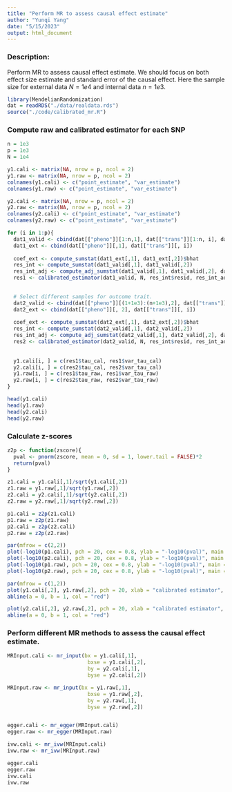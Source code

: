 ```yaml
---
title: "Perform MR to assess causal effect estimate"
author: "Yunqi Yang"
date: "5/15/2023"
output: html_document
---
```


### Description: 

Perform MR to assess causal effect estimate. We should focus on both effect size estimate and standard error of the causal effect. Here the sample size for external data $N=1e4$ and internal data $n=1e3$. 

```r
library(MendelianRandomization)
dat = readRDS("./data/realdata.rds")
source("./code/calibrated_mr.R")
```

### Compute raw and calibrated estimator for each SNP
```r
n = 1e3
p = 1e3
N = 1e4

y1.cali <- matrix(NA, nrow = p, ncol = 2)
y1.raw <- matrix(NA, nrow = p, ncol = 2)
colnames(y1.cali) <- c("point_estimate", "var_estimate")
colnames(y1.raw) <- c("point_estimate", "var_estimate")

y2.cali <- matrix(NA, nrow = p, ncol = 2)
y2.raw <- matrix(NA, nrow = p, ncol = 2)
colnames(y2.cali) <- c("point_estimate", "var_estimate")
colnames(y2.raw) <- c("point_estimate", "var_estimate")
```


```r
for (i in 1:p){
  dat1_valid <- cbind(dat[["pheno"]][1:n,1], dat[["trans"]][1:n, i], dat[["nontrans"]][1:n, i]) 
  dat1_ext <- cbind(dat[["pheno"]][,1], dat[["trans"]][, i]) 
  
  coef_ext <- compute_sumstat(dat1_ext[,1], dat1_ext[,2])$bhat
  res_int <- compute_sumstat(dat1_valid[,1], dat1_valid[,2])
  res_int_adj <- compute_adj_sumstat(dat1_valid[,1], dat1_valid[,2], dat1_valid[,3])
  res1 <- calibrated_estimator(dat1_valid, N, res_int$resid, res_int_adj$resid, res_int$bhat, res_int_adj$bhat, coef_ext)

  
  # Select different samples for outcome trait. 
  dat2_valid <- cbind(dat[["pheno"]][(1+1e3):(n+1e3),2], dat[["trans"]][(1+1e3):(n+1e3), i], dat[["nontrans"]][(1+1e3):(n+1e3), i]) 
  dat2_ext <- cbind(dat[["pheno"]][, 2], dat[["trans"]][, i]) 
  
  coef_ext <- compute_sumstat(dat2_ext[,1], dat2_ext[,2])$bhat
  res_int <- compute_sumstat(dat2_valid[,1], dat2_valid[,2])
  res_int_adj <- compute_adj_sumstat(dat2_valid[,1], dat2_valid[,2], dat2_valid[,3])
  res2 <- calibrated_estimator(dat2_valid, N, res_int$resid, res_int_adj$resid, res_int$bhat, res_int_adj$bhat, coef_ext)
  
  
  y1.cali[i, ] = c(res1$tau_cal, res1$var_tau_cal)
  y2.cali[i, ] = c(res2$tau_cal, res2$var_tau_cal)
  y1.raw[i, ] = c(res1$tau_raw, res1$var_tau_raw)
  y2.raw[i, ] = c(res2$tau_raw, res2$var_tau_raw)
}

head(y1.cali)
head(y1.raw)
head(y2.cali)
head(y2.raw)
```

### Calculate z-scores 

```r
z2p <- function(zscore){
  pval <- pnorm(zscore, mean = 0, sd = 1, lower.tail = FALSE)*2
  return(pval)
}
```

```r
z1.cali = y1.cali[,1]/sqrt(y1.cali[,2])
z1.raw = y1.raw[,1]/sqrt(y1.raw[,2])
z2.cali = y2.cali[,1]/sqrt(y2.cali[,2])
z2.raw = y2.raw[,1]/sqrt(y2.raw[,2])

p1.cali = z2p(z1.cali)
p1.raw = z2p(z1.raw)
p2.cali = z2p(z2.cali)
p2.raw = z2p(z2.raw)
```

```r
par(mfrow = c(2,2))
plot(-log10(p1.cali), pch = 20, cex = 0.8, ylab = "-log10(pval)", main = "calibrated exposure")
plot(-log10(p2.cali), pch = 20, cex = 0.8, ylab = "-log10(pval)", main = "calibrated outcome")
plot(-log10(p1.raw), pch = 20, cex = 0.8, ylab = "-log10(pval)", main = "raw exposure")
plot(-log10(p2.raw), pch = 20, cex = 0.8, ylab = "-log10(pval)", main = "raw outcome")
```


```r
par(mfrow = c(1,2))
plot(y1.cali[,2], y1.raw[,2], pch = 20, xlab = "calibrated estimator", ylab = "raw estimator",  main = "SNP variance: exposure trait")
abline(a = 0, b = 1, col = "red")

plot(y2.cali[,2], y2.raw[,2], pch = 20, xlab = "calibrated estimator", ylab = "raw estimator", main = "SNP variance: outcome trait")
abline(a = 0, b = 1, col = "red")
```

### Perform different MR methods to assess the causal effect estimate.
```r

MRInput.cali <- mr_input(bx = y1.cali[,1],
                          bxse = y1.cali[,2],
                          by = y2.cali[,1],
                          byse = y2.cali[,2])

MRInput.raw <- mr_input(bx = y1.raw[,1],
                          bxse = y1.raw[,2],
                          by = y2.raw[,1],
                          byse = y2.raw[,2])


egger.cali <- mr_egger(MRInput.cali)
egger.raw <- mr_egger(MRInput.raw)

ivw.cali <- mr_ivw(MRInput.cali)
ivw.raw <- mr_ivw(MRInput.raw)
```

```r
egger.cali
egger.raw
ivw.cali
ivw.raw
```

